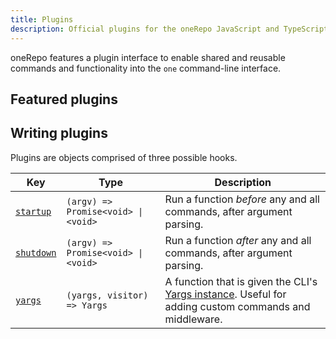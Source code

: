 ```yaml
---
title: Plugins
description: Official plugins for the oneRepo JavaScript and TypeScript monorepo toolchain.
---
```



oneRepo features a plugin interface to enable shared and reusable commands and functionality into the `one` command-line interface.

## Featured plugins

<CardGrid>
	<LinkCard
		title="Docgen"
		description="Generate Markdown documentation for the oneRepo CLI in your repository."
		href="docgen/"
	/>
	<LinkCard
		image={Eslint}
		title="ESLint"
		description="Run ESLint across your repo."
		href="eslint/"
	/>
	<LinkCard image={Jest} title="Jest" description="Run Jest tests across your repo." href="jest/" />
	<LinkCard
		title="Performance Writer"
		description="Example plugin for monitoring performance of commands run in your repository."
		href="performance-writer/"
	/>
	<LinkCard
		image={Prettier}
		title="Prettier"
		description="Format files with Preggier."
		href="prettier/"
	/>
	<LinkCard
		image={TypeScript}
		title="TypeScript"
		description="Automatically sync tsconfig project references and run tsc through the oneRepo CLI."
		href="typescript/"
	/>
	<LinkCard
		image={Vitest}
		title="Vitest"
		description="Run Vitest tests across your repo."
		href="vitest/"
	/>
</CardGrid>

## Writing plugins

Plugins are objects comprised of three possible hooks.

| Key                          | Type                                | Description                                                                                                                                      |
| ---------------------------- | ----------------------------------- | ------------------------------------------------------------------------------------------------------------------------------------------------ |
| [`startup`](/api/#startup)   | `(argv) => Promise<void> \| <void>` | Run a function _before_ any and all commands, after argument parsing.                                                                            |
| [`shutdown`](/api/#shutdown) | `(argv) => Promise<void> \| <void>` | Run a function _after_ any and all commands, after argument parsing.                                                                             |
| [`yargs`](/api/#yargs)       | `(yargs, visitor) => Yargs`         | A function that is given the CLI's [Yargs instance](https://yargs.js.org/docs/#api-reference). Useful for adding custom commands and middleware. |
